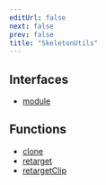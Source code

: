 ```yaml
---
editUrl: false
next: false
prev: false
title: "SkeletonUtils"
---
```


## Interfaces

- [module](../interfaces/SkeletonUtils.module.html)

## Functions

- [clone](../functions/SkeletonUtils.clone.html)
- [retarget](../functions/SkeletonUtils.retarget.html)
- [retargetClip](../functions/SkeletonUtils.retargetClip.html)
